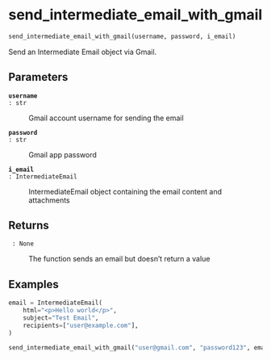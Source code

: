 # send_intermediate_email_with_gmail { #emailer_lib.send_intermediate_email_with_gmail }

```python
send_intermediate_email_with_gmail(username, password, i_email)
```

Send an Intermediate Email object via Gmail.

## Parameters {.doc-section .doc-section-parameters}

<code>[**username**]{.parameter-name} [:]{.parameter-annotation-sep} [str]{.parameter-annotation}</code>

:   Gmail account username for sending the email

<code>[**password**]{.parameter-name} [:]{.parameter-annotation-sep} [str]{.parameter-annotation}</code>

:   Gmail app password

<code>[**i_email**]{.parameter-name} [:]{.parameter-annotation-sep} [IntermediateEmail]{.parameter-annotation}</code>

:   IntermediateEmail object containing the email content and attachments

## Returns {.doc-section .doc-section-returns}

<code>[]{.parameter-name} [:]{.parameter-annotation-sep} [None]{.parameter-annotation}</code>

:   The function sends an email but doesn't return a value

## Examples {.doc-section .doc-section-examples}

```python
email = IntermediateEmail(
    html="<p>Hello world</p>",
    subject="Test Email",
    recipients=["user@example.com"],
)

send_intermediate_email_with_gmail("user@gmail.com", "password123", email)
```